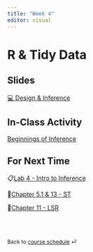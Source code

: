 ```yaml
---
title: "Week 4"
editor: visual
---
```


# R & Tidy Data

## Slides

[💻 Design & Inference](../slides/lec-4_design-inference.html){target="_blank"}

## In-Class Activity

[Beginnings of Inference](../class-activities/wk4_beg-inf.html){target="_blank"}

## For Next Time

📋[Lab 4 - Intro to Inference](../labs/lab-4.html)

📖[Chapter 5.1 & 13 - ST](https://statsthinking21.github.io/statsthinking21-core-site/){target="_blank"}

📖[Chapter 11 - LSR](https://learningstatisticswithr.com/book/){target="_blank"}

<br><br>

::: {style="font-size: 0.875em;"}
Back to [course schedule](/ "Course schedule") ⏎
:::
